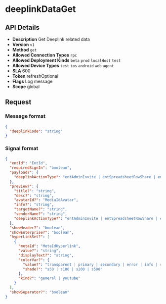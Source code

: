 # deeplinkDataGet

## API Details

- **Description** Get Deeplink related data
- **Version** `v1`
- **Method** `get`
- **Allowed Connection Types** `rpc` 
- **Allowed Deployment Kinds** `beta` `prod` `localHost` `test` 
- **Allowed Device Types** `test` `ios` `android` `web` `agent` 
- **SLA** 600
- **Token** refreshOptional
- **Flags** Log message
- **Scope** global


## Request

### Message format

```json
{
  "deeplinkCode": "string"
}
```

### Signal format

```json
{
  "entId": "EntId",
  "requiredSignIn": "boolean",
  "payload?": {
    "deeplinkActionType": "entAdminInvite | entSpreadsheetRowShare | entReportShare | entSpreadsheetEditorShare | entSpreadsheetInsertShare | entUserInvite | groupInvite | pluginAdminInvite | storeAdminInvite"
  },
  "preview?": {
    "title?": "string",
    "desc?": "string",
    "avatarId?": "MediaIdAvatar",
    "info?": "string",
    "targetName?": "string",
    "senderName?": "string",
    "deeplinkActionType?": "entAdminInvite | entSpreadsheetRowShare | entReportShare | entSpreadsheetEditorShare | entSpreadsheetInsertShare | entUserInvite | groupInvite | pluginAdminInvite | storeAdminInvite"
  },
  "showHeader?": "boolean",
  "showEnterprise?": "boolean",
  "hyperLinkSet?": [
    {
      "metaId": "MetaIdHyperlink",
      "value?": "string",
      "displayText?": "string",
      "colorVar?": {
        "value?": "transparent | primary | secondary | error | info | success | warning | textPrimary | textSecondary | textDisabled | textInverse | primaryLight | secondaryLight | successLight | errorLight | infoLight | warningLight | primaryDark | secondaryDark | successDark | errorDark | infoDark | warningDark | amber | black | blue | cyan | deepOrange | deepPurple | green | grey | indigo | lightBlue | lightGreen | lime | orange | pink | purple | red | teal | white | yellow",
        "shade?": "s50 | s100 | s200 | s500"
      },
      "kind?": "general | youtube"
    }
  ],
  "showSeparator?": "boolean"
}
```

